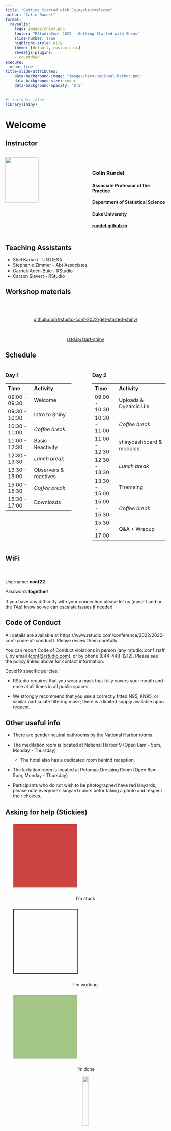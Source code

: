```yaml
---
title: "Getting Started with Shiny<br/>Welcome"
author: "Colin Rundel"
format: 
  revealjs:
    logo: images/shiny.png
    footer: "RStudioConf 2022 - Getting Started with Shiny"
    slide-number: true
    highlight-style: a11y
    theme: [default, custom.scss]
    revealjs-plugins:
    - countdown
execute:
  echo: true
title-slide-attributes:
    data-background-image: "images/hero-national-harbor.png"
    data-background-size: cover
    data-background-opacity: "0.5"
---
```


```r
#| include: false
library(shiny)
```

# Welcome

## Instructor

::: columns
::: {.column width="40%"}
![](images/colin-rundel.png){fig-align="center" width="75%"}
:::

::: {.column width="10%"}
:::

::: {.column width="50%"}
<br/>

### Colin Rundel

#### Associate Professor of the Practice

#### Department of Statistical Science

#### Duke University

#### [rundel.github.io](https://rundel.github.io)
:::
:::

## Teaching Assistants

-   Shel Kariuki - UN DESA
-   Stephanie Zimmer - Abt Associates
-   Garrick Aden-Buie - RStudio
-   Carson Sievert - RStudio

## Workshop materials

<br/><br/>

::: {.larger style="text-align: center;"}
[github.com/rstudio-conf-2022/get-started-shiny/](https://github.com/rstudio-conf-2022/get-started-shiny/)

<br/>

[rstd.io/start-shiny](https://rstd.io/start-shiny)
:::


## Schedule

::: {.small}
::: columns
::: {.column width="45%"}
### Day 1

| Time          | Activity         |
| :------------ | :--------------- |
| 09:00 - 09:30 | Welcome          |
| 09:30 - 10:30 | Intro to Shiny   |
| 10:30 - 11:00 | *Coffee break*   |
| 11:00 - 12:30 | Basic Reactivity |
| 12:30 - 13:30 | *Lunch break*    |
| 13:30 - 15:00 | Observers & reactives |
| 15:00 - 15:30 | *Coffee break*   |
| 15:30 - 17:00 | Downloads        |
:::

::: {.column width="5%"}
:::

::: {.column width="50%"}
### Day 2

| Time          | Activity         |
| :------------ | :--------------- |
| 09:00 - 10:30 | Uploads & Dynamic UIs |
| 10:30 - 11:00 | *Coffee break*   |
| 11:00 - 12:30 | shinydashboard & modules |
| 12:30 - 13:30 | *Lunch break*    |
| 13:30 - 15:00 | Themeing         |
| 15:00 - 15:30 | *Coffee break*   |
| 15:30 - 17:00 | Q&A + Wrapup     |
:::
:::
:::


## WiFi

:::{.r-stack}
:::{.larger}
<br/><br/>
Username: **conf22**

Password: **together!**
:::
:::


::: aside
If you have any difficulty with your connection please let us (myself and or the TAs) know so we can escalate issues if needed
:::



## Code of Conduct

All details are available at https://www.rstudio.com/conference/2022/2022-conf-code-of-conduct/. Please review them carefully.  

You can report Code of Conduct violations in person (any rstudio::conf staff ), by email ([conf@rstudio.com](mailto:conf@rstudio.com)), or by phone (844-448-1212). Please see the policy linked above for contact information.

Covid19 specific policies:

- RStudio requires that you wear a mask that fully covers your mouth and nose at all times in all public spaces. 

- We strongly recommend that you use a correctly fitted N95, KN95, or similar particulate filtering mask; there is a limited supply available upon request. 


## Other useful info

- There are gender neutral bathrooms by the National Harbor rooms.

- The meditation room is located at National Harbor 9 (Open 8am - 5pm, Monday - Thursday)
    - The hotel also has a dedicated room behind reception.
    
- The lactation room is located at Potomac Dressing Room (Open 8am - 5pm, Monday - Thursday) 

- Participants who do not wish to be photographed have red lanyards, please note everyone's lanyard colors befor taking a photo and respect their choices.


## Asking for help (Stickies)

::: {.r-hstack}

::: {style="text-align: center;"}
::: {data-id="box1" style="background: #CC4341; width: 200px; height: 200px; margin: 25px;"}
:::
I'm stuck
:::

::: {style="text-align: center;"}
::: {data-id="box2" style="border: 2px solid; width: 200px; height: 200px; margin: 25px;"}
:::
I'm working
:::

::: {style="text-align: center;"}
::: {data-id="box3" style="background: #A3C586; width: 200px; height: 200px; margin: 25px;"}
:::
I'm done
:::

:::

::: {.r-hstack}
::: {style="text-align: center;"}
![](images/hand.png){fig-align="center" width="20%"}
<br/>I have a general question
:::
:::

## Other communication (Discord)

You should have received an email with an invitation and instructions for joining the conference's discord server.

This workshop has a private channel under Workshops,

::: {.large style="text-align: center"}
#✨-getting-started-with-shiny
:::


This is a great place to ask questions, post resources, memes, or most anything else before, during, and after the workshop.



# Computational Environment

## RStudio Cloud

You can use the following link to join the workshops RStudio cloud space,

::: {style="text-align: center;"}
https://rstudio.cloud/spaces/233624/join?access_code=FIXME
:::

<br/>

Once you have joined you can then select the `get-started-shiny` assignment, 

![](images/cloud_assignment.png){fig-align="center" width="60%"}

which should then create a copy and launch for you.

## Cloud session

If everything is working you should see something very close to the following,

![](images/cloud_session.png){fig-align="center" width="100%"}


## File organization

Project root:

* `slides/` - all slides and related materials

* `demos/` - sample code for each demo

* `exercises/` -  starter code for each exercise

* `exercises/solutions/` - sample solution code for each exercise 

* `data/` - example data sets used in demos and exercises



